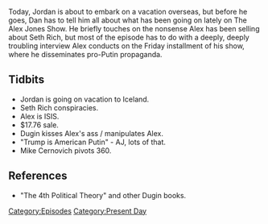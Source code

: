 {{DEFAULTSORT:
    #_EPISODE_0071:August 4, 2017
}}{{Episode
    | title             = August 4, 2017
    | caption           = Listen to this episode on [https://knowledgefight.libsyn.com/knowledge-fight-august-4-2017 Libsyn] [https://open.spotify.com/episode/32XmyG6qaAHT2PWDWoWNVs Spotify], Read the [[Transcript/71: August 4, 2017|Unofficial Transcript]]
    | episodeNumber     = 71
    | length            = 02:28:51
    | airDate           = August 7, 2017
    | coverageStartDate = August 3, 2017
    | coverageEndDate   = August 4, 2017
    | episodeType       = [[:Category:Present Day|Present Day]]
    | appearance        = [[Aleksandr Dugin]], [[Mike Cernovich]]
    | beverage          = Boone's Farm & PBR
    | oocDrop           = Alex is still mad about Jon Oliver
    | previousEpisode   = [[70: Sep 29- Oct 3, 2015]]
    | nextEpisode       = [[72: August 9, 2017]]
}}

{{Stub}}

Today, Jordan is about to embark on a vacation overseas, but before he goes, Dan has to tell him all about what has been going on lately on The Alex Jones Show. He briefly touches on the nonsense Alex has been selling about Seth Rich, but most of the episode has to do with a deeply, deeply troubling interview Alex conducts on the Friday installment of his show, where he disseminates pro-Putin propaganda.

==Tidbits==

*Jordan is going on vacation to Iceland.
*Seth Rich conspiracies.
*Alex is ISIS.
*$17.76 sale.
*Dugin kisses Alex's ass / manipulates Alex.
*"Trump is American Putin" - AJ, lots of that.
*Mike Cernovich pivots 360.

==References==

*"The 4th Political Theory" and other Dugin books.

[[Category:Episodes]]
[[Category:Present Day]]
